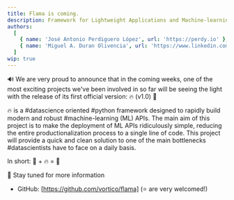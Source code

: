 ```yaml
---
title: Flama is coming.
description: Framework for Lightweight Applications and Machine-learning Automation
authors:
  [
    { name: 'José Antonio Perdiguero López', url: 'https://perdy.io' },
    { name: 'Miguel A. Duran Olivencia', url: 'https://www.linkedin.com/in/miguel-duran-phd/' },
  ]
wip: true
---
```


🔊 We are very proud to announce that in the coming weeks, one of the most exciting projects we've been involved in so
far will be seeing the light with the release of its first official version: <FlamaName/> 🔥 (v1.0) 🚀

<FlamaName /> 🔥 is a #datascience oriented #python framework designed to rapidly build modern and robust
#machine-learning (ML) APIs. The main aim of this project is to make the deployment of ML APIs ridiculously simple,
reducing the entire productionalization process to a single line of code. This project will provide a quick and clean
solution to one of the main bottlenecks #datascientists have to face on a daily basis.

In short: 🤖 + 🔥 = 🚀

👀 Stay tuned for more information

- GitHub: [https://github.com/vortico/flama] (⭐ are very welcomed!)
